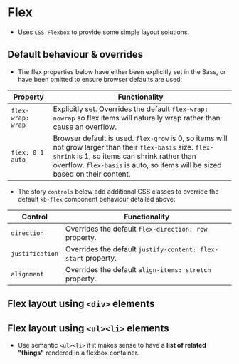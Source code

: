 
# Flex
- Uses `CSS Flexbox` to provide some simple layout solutions.

## Default behaviour & overrides
- The flex properties below have either been explicitly set in the Sass, or have been omitted to ensure browser defaults are used:

Property | Functionality
--- | ---
`flex-wrap: wrap` | Explicitly set. Overrides the default `flex-wrap: nowrap` so flex items will naturally wrap rather than cause an overflow.
`flex: 0 1 auto` | Browser default is used. `flex-grow` is 0, so items will not grow larger than their `flex-basis` size. `flex-shrink` is 1, so items can shrink rather than overflow. `flex-basis` is auto, so items will be sized based on their content.

- The story `controls` below add additional CSS classes to override the default `kb-flex` component behaviour detailed above:

Control | Functionality
--- | ---
`direction` | Overrides the default `flex-direction: row` property.
`justification` | Overrides the default `justify-content: flex-start` property.
`alignment` | Overrides the default `align-items: stretch` property.

## Flex layout using `<div>` elements

<Preview>
    <Story id="ui-components-layouts-flex--flex" />
</Preview>

## Flex layout using `<ul><li>` elements
- Use semantic `<ul><li>` if it makes sense to have a **list of related "things"** rendered in a flexbox container.

<Preview>
    <Story id="ui-components-layouts-flex--flex-list" />
</Preview>
